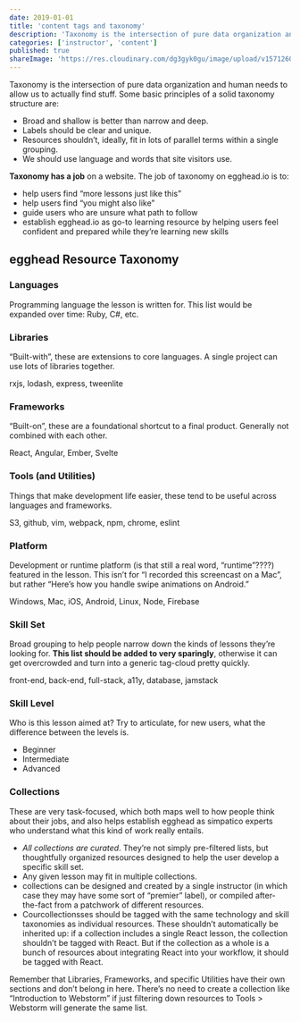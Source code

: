 ```yaml
---
date: 2019-01-01
title: 'content tags and taxonomy'
description: 'Taxonomy is the intersection of pure data organization and human needs to allow us to actually find stuff.'
categories: ['instructor', 'content']
published: true
shareImage: 'https://res.cloudinary.com/dg3gyk0gu/image/upload/v1571260698/og-image-assets/share_image_screencasting.png'
---
```


Taxonomy is the intersection of pure data organization and human needs to allow us to actually find stuff. Some basic principles of a solid taxonomy structure are:
* Broad and shallow is better than narrow and deep.
* Labels should be clear and unique.
* Resources shouldn’t, ideally, fit in lots of parallel terms within a single grouping.
* We should use language and words that site visitors use.

**Taxonomy has a job** on a website. The job of taxonomy on egghead.io is to:
* help users find “more lessons just like this”
* help users find “you might also like”
* guide users who are unsure what path to follow
* establish egghead.io as go-to learning resource by helping users feel confident and prepared while they’re learning new skills

## egghead Resource Taxonomy

### Languages

Programming language the lesson is written for. This list would be expanded over time: Ruby, C#, etc.

### Libraries

“Built-with”, these are extensions to core languages. A single project can use lots of libraries together.

rxjs, lodash, express, tweenlite

### Frameworks

“Built-on”, these are a foundational shortcut to a final product. Generally not combined with each other.

React, Angular, Ember, Svelte

### Tools (and Utilities)

Things that make development life easier, these tend to be useful across languages and frameworks.

S3, github, vim, webpack, npm, chrome, eslint

### Platform 

Development or runtime platform (is that still a real word, “runtime”????) featured in the lesson. This isn’t for “I recorded this screencast on a Mac”, but rather “Here’s how you handle swipe animations on Android.”

Windows, Mac, iOS, Android, Linux, Node, Firebase

### Skill Set

Broad grouping to help people narrow down the kinds of lessons they’re looking for. **This list should be added to very sparingly**, otherwise it can get overcrowded and turn into a generic tag-cloud pretty quickly.

front-end, back-end, full-stack, a11y, database, jamstack

### Skill Level

Who is this lesson aimed at? Try to articulate, for new users, what the difference between the levels is.

* Beginner
* Intermediate
* Advanced

### Collections 

These are very task-focused, which both maps well to how people think about their jobs, and also helps establish egghead as simpatico experts who understand what this kind of work really entails.

- *All collections are curated*. They’re not simply pre-filtered lists, but thoughtfully organized resources designed to help the user develop a specific skill set.
- Any given lesson may fit in multiple collections.
- collections can be designed and created by a single instructor (in which case they may have some sort of “premier” label), or compiled after-the-fact from a patchwork of different resources.
- Courcollectionsses should be tagged with the same technology and skill taxonomies as individual resources. These shouldn’t automatically be inherited up: if a collection includes a single React lesson, the collection shouldn’t be tagged with React. But if the collection as a whole is a bunch of resources about integrating React into your workflow, it should be tagged with React.

Remember that Libraries, Frameworks, and specific Utilities have their own sections and don’t belong in here. There’s no need to create a collection like “Introduction to Webstorm” if just filtering down resources to Tools > Webstorm will generate the same list.